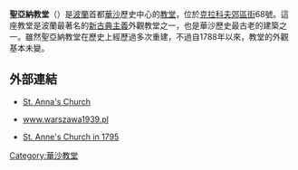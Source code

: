 {{Infobox building
|image=POL Kosciol sw Anny w Warszawie 2008 (1).JPG
|image_size=300px
|caption=聖亞納教堂正立面，有四福音書作者 (Four Evangelists)的雕像。
|name=聖亞納教堂<br><small>Kościół św. Anny {{in lang|pl}}</small>
|location_town=[[華沙|華沙]]
|location_country={{波蘭}}
|architect=赫里斯蒂安·彼得·艾格納 (Chrystian Piotr Aigner) (1788)
|client=
|engineer=
|construction_start_date=1454年
|completion_date=
|date_demolished=
|cost=
|structural_system=
|style=[[新古典主義建築|新古典主義建築]] 
}}

'''聖亞納教堂'''（{{lang-pl|Kościół św. Anny}}）是[[波蘭|波蘭]]首都[[華沙|華沙]]歷史中心的[[教堂|教堂]]，位於[[克拉科夫郊區街|克拉科夫郊區街]]68號。這座教堂是波蘭最著名的[[新古典主義|新古典主義]]外觀教堂之一，也是華沙歷史最古老的建築之一。雖然聖亞納教堂在歷史上經歷過多次重建，不過自1788年以來，教堂的外觀基本未變。

==外部連結==
* [http://um.warszawa.pl/v_syrenka/perelki/index_en.php?mi_id=6&dz_id=12 St. Anna's Church]
* {{pl icon}} [http://www.warszawa1939.pl/index.php?r1=krakowskie_68&r3=0 www.warszawa1939.pl] 
* {{pl icon}} [http://www.pinakoteka.zascianek.pl/Vogel/Images/Krakowskie_Przedmiescie.jpg St. Anne's Church in 1795] 
{{coord|52|14|47|N|21|0|51|E|region:PL-MZ_type:landmark_scale:1000|display=title}}
{{commons category|Saint Anne church in Warsaw}}

[[Category:華沙教堂|Category:華沙教堂]]